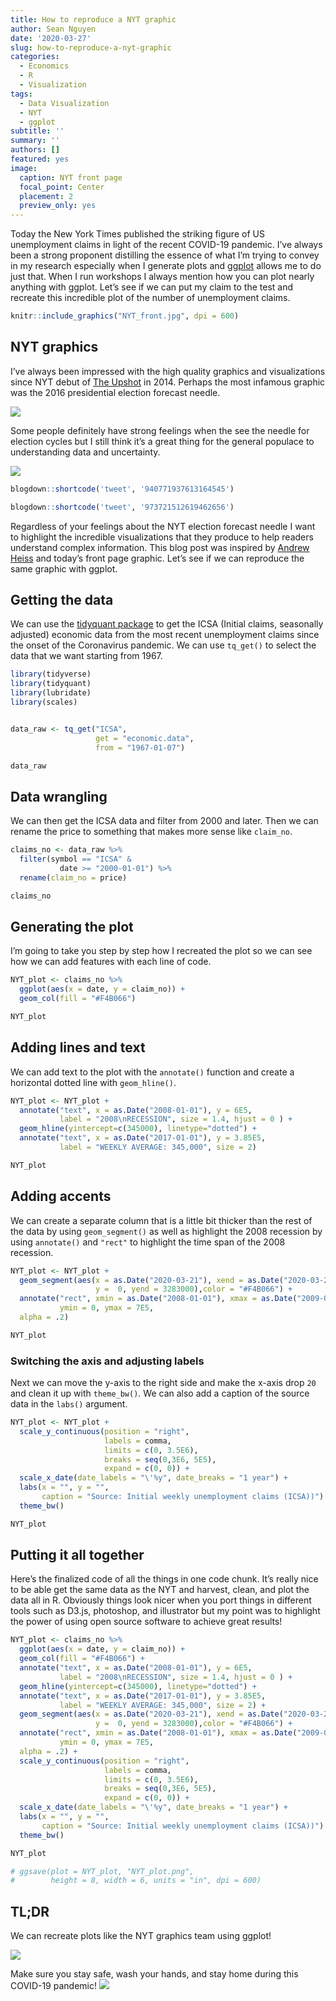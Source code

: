 ```yaml
---
title: How to reproduce a NYT graphic
author: Sean Nguyen
date: '2020-03-27'
slug: how-to-reproduce-a-nyt-graphic
categories:
  - Economics
  - R
  - Visualization
tags:
  - Data Visualization
  - NYT
  - ggplot
subtitle: ''
summary: ''
authors: []
featured: yes
image:
  caption: NYT front page
  focal_point: Center
  placement: 2
  preview_only: yes
--- 
```


Today the New York Times published the striking figure of US unemployment claims in light of the recent COVID-19 pandemic.  I've always been a strong proponent distilling the essence of what I'm trying to convey in my research especially when I generate plots and [ggplot](https://ggplot2.tidyverse.org/) allows me to do just that. When I run workshops I always mention how you can plot nearly anything with ggplot. Let's see if we can put my claim to the test and recreate this incredible plot of the number of unemployment claims. 

```r
knitr::include_graphics("NYT_front.jpg", dpi = 600)
```

## NYT graphics
I've always been impressed with the high quality graphics and visualizations since NYT debut of [The Upshot](https://www.nytimes.com/section/upshot) in 2014.  Perhaps the most infamous graphic was the 2016 presidential election forecast needle. 

![](up-needle-image.png)

Some people definitely have strong feelings when the see the needle for election cycles but I still think it's a great thing for the general populace to understanding data and uncertainty.

![](https://media.giphy.com/media/2YoRN2MrRKNTzg7LJb/giphy.gif) 


```r
blogdown::shortcode('tweet', '940771937613164545')
```


```r
blogdown::shortcode('tweet', '973721512619462656')
```

 
 
Regardless of your feelings about the NYT election forecast needle I want to highlight the incredible visualizations that they produce to help readers understand complex information.  This blog post was inspired by [Andrew Heiss](https://twitter.com/andrewheiss/status/1243217997436801026) and today's front page graphic. Let's see if we can reproduce the same graphic with ggplot.


## Getting the data
We can use the [tidyquant package](https://github.com/business-science/tidyquant) to get the ICSA (Initial claims, seasonally adjusted)  economic data from the most recent unemployment claims since the onset of the Coronavirus pandemic. We can use `tq_get()` to select the data that we want starting from 1967.
```r
library(tidyverse)
library(tidyquant) 
library(lubridate)
library(scales) 


data_raw <- tq_get("ICSA",
                   get = "economic.data",  
                   from = "1967-01-07") 

data_raw
```

##  Data wrangling
We can then get the ICSA data and filter from 2000 and later.  Then we can rename the price to something that makes more sense like `claim_no`.
```r

claims_no <- data_raw %>% 
  filter(symbol == "ICSA" &
           date >= "2000-01-01") %>% 
  rename(claim_no = price)

claims_no
```


## Generating the plot
I'm going to take you step by step how I recreated the plot so we can see how we can add features with each line of code.
```r

NYT_plot <- claims_no %>% 
  ggplot(aes(x = date, y = claim_no)) +
  geom_col(fill = "#F4B066") 

NYT_plot
```



## Adding lines and text
We can add text to the plot with the `annotate()` function and create a horizontal dotted line with `geom_hline()`.
```r

NYT_plot <- NYT_plot +
  annotate("text", x = as.Date("2008-01-01"), y = 6E5, 
           label = "2008\nRECESSION", size = 1.4, hjust = 0 ) +
  geom_hline(yintercept=c(345000), linetype="dotted") +
  annotate("text", x = as.Date("2017-01-01"), y = 3.85E5, 
           label = "WEEKLY AVERAGE: 345,000", size = 2) 

NYT_plot
```

## Adding accents
We can create a separate column that is a little bit thicker than the rest of the data by using `geom_segment()` as well as highlight the 2008 recession by using `annotate()` and  `"rect"` to highlight the time span of the 2008 recession.

```r
NYT_plot <- NYT_plot +
  geom_segment(aes(x = as.Date("2020-03-21"), xend = as.Date("2020-03-21"),
                   y = 	0, yend = 3283000),color = "#F4B066") +
  annotate("rect", xmin = as.Date("2008-01-01"), xmax = as.Date("2009-07-01"),
           ymin = 0, ymax = 7E5,
  alpha = .2)

NYT_plot
```

### Switching the axis and adjusting labels
Next we can move the y-axis to the right side and make the x-axis drop `20`  and clean it up with `theme_bw()`. We can also add a caption of the source data in the `labs()` argument.
```r

NYT_plot <- NYT_plot +
  scale_y_continuous(position = "right",
                     labels = comma,
                     limits = c(0, 3.5E6),
                     breaks = seq(0,3E6, 5E5),
                     expand = c(0, 0)) +
  scale_x_date(date_labels = "\'%y", date_breaks = "1 year") +
  labs(x = "", y = "",
       caption = "Source: Initial weekly unemployment claims (ICSA))") +
  theme_bw()

NYT_plot
```

## Putting it all together
Here's the finalized code of all the things in one code chunk.  It's really nice to be able get the same data as the NYT and harvest, clean, and plot the data all in R.  Obviously things look nicer when you port things in different tools such as D3.js, photoshop, and illustrator but my point was to highlight the power of using open source software to achieve great results!
```r

NYT_plot <- claims_no %>% 
  ggplot(aes(x = date, y = claim_no)) +
  geom_col(fill = "#F4B066") +
  annotate("text", x = as.Date("2008-01-01"), y = 6E5, 
           label = "2008\nRECESSION", size = 1.4, hjust = 0 ) +
  geom_hline(yintercept=c(345000), linetype="dotted") +
  annotate("text", x = as.Date("2017-01-01"), y = 3.85E5, 
           label = "WEEKLY AVERAGE: 345,000", size = 2) +
  geom_segment(aes(x = as.Date("2020-03-21"), xend = as.Date("2020-03-21"),
                   y = 	0, yend = 3283000),color = "#F4B066") +
  annotate("rect", xmin = as.Date("2008-01-01"), xmax = as.Date("2009-07-01"),
           ymin = 0, ymax = 7E5,
  alpha = .2) +
  scale_y_continuous(position = "right",
                     labels = comma,
                     limits = c(0, 3.5E6),
                     breaks = seq(0,3E6, 5E5),
                     expand = c(0, 0)) +
  scale_x_date(date_labels = "\'%y", date_breaks = "1 year") +
  labs(x = "", y = "",
       caption = "Source: Initial weekly unemployment claims (ICSA))") +
  theme_bw()

NYT_plot

# ggsave(plot = NYT_plot, "NYT_plot.png", 
#        height = 8, width = 6, units = "in", dpi = 600)
```

## TL;DR
We can recreate plots like the NYT graphics team using ggplot!

![](NYT_ggplot_comparison.png)

Make sure you stay safe, wash your hands, and stay home during this COVID-19 pandemic!
![](https://media.giphy.com/media/efsGWPHNt1e7K5IFmR/giphy.gif)


